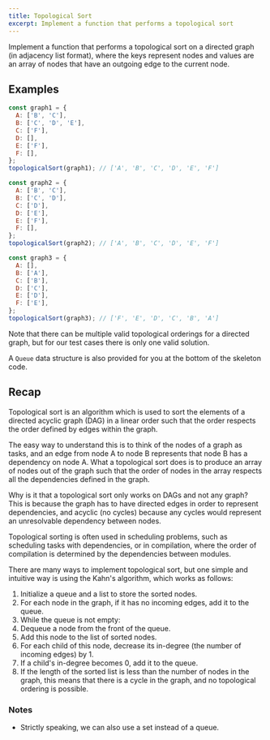 ```yaml
---
title: Topological Sort
excerpt: Implement a function that performs a topological sort
---
```


Implement a function that performs a topological sort on a directed graph (in adjacency list format), where the keys represent nodes and values are an array of nodes that have an outgoing edge to the current node.

## Examples

```js
const graph1 = {
  A: ['B', 'C'],
  B: ['C', 'D', 'E'],
  C: ['F'],
  D: [],
  E: ['F'],
  F: [],
};
topologicalSort(graph1); // ['A', 'B', 'C', 'D', 'E', 'F']

const graph2 = {
  A: ['B', 'C'],
  B: ['C', 'D'],
  C: ['D'],
  D: ['E'],
  E: ['F'],
  F: [],
};
topologicalSort(graph2); // ['A', 'B', 'C', 'D', 'E', 'F']

const graph3 = {
  A: [],
  B: ['A'],
  C: ['B'],
  D: ['C'],
  E: ['D'],
  F: ['E'],
};
topologicalSort(graph3); // ['F', 'E', 'D', 'C', 'B', 'A']
```

Note that there can be multiple valid topological orderings for a directed graph, but for our test cases there is only one valid solution.

A `Queue` data structure is also provided for you at the bottom of the skeleton code.

## Recap

Topological sort is an algorithm which is used to sort the elements of a directed acyclic graph (DAG) in a linear order such that the order respects the order defined by edges within the graph.

The easy way to understand this is to think of the nodes of a graph as tasks, and an edge from node A to node B represents that node B has a dependency on node A. What a topological sort does is to produce an array of nodes out of the graph such that the order of nodes in the array respects all the dependencies defined in the graph.

Why is it that a topological sort only works on DAGs and not any graph? This is because the graph has to have directed edges in order to represent dependencies, and acyclic (no cycles) because any cycles would represent an unresolvable dependency between nodes.

Topological sorting is often used in scheduling problems, such as scheduling tasks with dependencies, or in compilation, where the order of compilation is determined by the dependencies between modules.

There are many ways to implement topological sort, but one simple and intuitive way is using the Kahn's algorithm, which works as follows:

1. Initialize a queue and a list to store the sorted nodes.
1. For each node in the graph, if it has no incoming edges, add it to the queue.
1. While the queue is not empty:
1. Dequeue a node from the front of the queue.
1. Add this node to the list of sorted nodes.
1. For each child of this node, decrease its in-degree (the number of incoming edges) by 1.
1. If a child's in-degree becomes 0, add it to the queue.
1. If the length of the sorted list is less than the number of nodes in the graph, this means that there is a cycle in the graph, and no topological ordering is possible.

### Notes

- Strictly speaking, we can also use a set instead of a queue.
